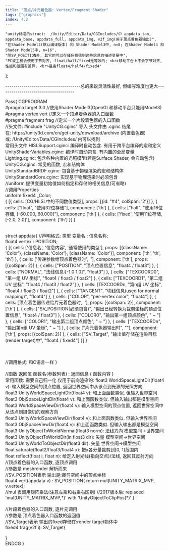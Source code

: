 ```yaml
---
title: "顶点/片元着色器: Vertex/Fragment Shader"
tags: ["graphics"]
index: 4.2
---
```


    "unity标准的struct:  /Unity/Editor/Data/CGIncludes/中 appdata_tan, appdata_base, appdata_full, appdata_img, v2f_img(用于顶点着色器输出)",
    "在Shader Model2(默认编译版本) 和 Shader Model3中, n=8; 在Shader Model4 和 Shader Model5中, n=16",
    "除SV_POSITION外, 其它的可以存储任意值到这些信息的描述变量中",
    "PC或主机会使用字节对齐, float/half/fixed是等效的; <br>移动平台上不会字节对齐, 性能和范围有差异. <br>最高float4/half4/fixed4"
];

<Navigation desc="返回" to="./"/>

-------------------------------------总的来说灵活性最好, 但编写难度也更大-------------------------------------

<Tab>
    Pass&#123;
    <Tab>
        CGPROGRAM
        <br/>
        #pragma target 3.0      //使用Shader Model3(OpenGL和移动平台只能用Model3)
        <br/>
        #pragma vertex vert 	//定义一个顶点着色器的入口函数
        <br/>
        #pragma fragment frag	//定义一个片段着色器的入口函数
        <br/>
        //<Expansion>头文件</Expansion>: #include "UnityCG.cginc" 导入
        <Tab expan>
            头文件由 .cginc 结尾
            <br/>
            在: https://unity3d.com/cn/get-unity/download/archive (内置着色器)
            <br/>
            或: /Unity/Editor/Data/CGIncludes/ 内可以找到
            <br/>
            <Expansion>常用头文件</Expansion>
            <Tab expan>
                HISLSupport.cginc: 编译时自动包含. 有用于跨平台编译的宏和定义
                <br/>
                UnityShaderVariables.cginc: 编译时自动包含. 有内置的全局变量
                <br/>
                Lighting.cginc: 包含各种内置的光照模型(若是Surface Shader, 会自动包含)
                <br/>
                UnityCG.cginc: 常见的函数, 宏和结构体
                <br/>
                UnityStandardBRDF.cginc: 包含基于物理渲染的宏和结构体
                <br/>
                UnityStandardCore.cginc: 实现基于物理渲染时必须包含
            </Tab>
        </Tab>
        <br/>
        //uniform 提供变量初始值如何指定和存储的相关信息(可省略)
        <br/>
        //调用Properties
        <br/>
        uniform <Expansion>fixed4</Expansion> _Color;
        <br/>
        <Tab expan>
            <Table>{
                [{
                    cells: [<Quote id="#4">CG/HLSL中的不同数值类型</Quote>], props: [{id: "#4", colSpan: '2'}]
                }, {
                    cells: ["float", "使用32位存储"], component: ['th']
                }, {
                    cells: ["half", "使用16位存储, [-60.000, 60.000]"], component: ['th']
                }, {
                    cells: ['fixed', '使用11位存储, [-2.0, 2.0]'], component: ['th']
                }]
            }</Table>
        </Tab>
        struct <Expansion><Quote id="#1">appdata</Quote></Expansion>&#123;
        <Tab expan>
            //声明格式: 类型 变量名 : 信息名称;
            <br/>
            float4 vertex : POSITION;
            <br/>
            <Table title="Unity 包含信息">{
                [{
                    cells: ['信息名', '信息内容', '通常使用的类型'], props: [{className: 'Color'}, {className: 'Color'}, {className: 'Color'}], component: ['th', 'th', 'th']
                }, {
                    cells: ['传递参数给顶点着色器时', ''], component: ['th'], props: [{colSpan: 2}]
                }, {
                    cells: ["POSITION", "顶点位置信息", "float4 / float3"]
                }, {
                    cells: ["NORMAL", "法线信息:[-1.0 1.0]", "float3"]
                }, {
                    cells: ["TEXCOORD0", "第一组 UV 坐标", "float4 / float3 / float2"]
                }, {
                    cells: ["TEXCOORD1", "第二组 UV 坐标", "float4 / float3 / float2"]
                }, {
                    cells: [<Quote id="#2">TEXCOORDn</Quote>, "第n组 UV 坐标", "float4 / float3 / float2"]
                }, {
                    cells: ["TANGENT", "切线信息(used for normal mapping)", "float4"]
                }, {
                    cells: ["COLOR", "per-vertex color", "float4"]
                }, {
                    cells: [<Quote id="#3">顶点着色器传递给片元着色器时</Quote>, ''], props: [{colSpan: 2}], component: ['th']
                }, {
                    cells: ["SV_POSITION(必须包含)", "输出已经转换为裁剪坐标的顶点位置信息", "float4 / float3"]
                }, {
                    cells: ["COLOR0", "输出第一组顶点颜色", " ~ "]
                }, {
                    cells: ["COLOR1", "输出第二组顶点颜色", " ~ "]
                }, {
                    cells: ["TEXCOORDn", "输出第n组 UV 坐标", " ~ "]
                }, {
                    cells: ["片元着色器输出时", ""], component: ['th'], props: [{colSpan: 2}]
                }, {
                    cells: ["SV_Target", "输出值存储在渲染目标(render target)中", "float4 / fixed4"]
                }]
            }</Table>
            <br/>
            //调用格式: 和C语言一样
        </Tab>
        &#125;
        <br/>
        <br/>
        //<Expansion>函数</Expansion>
        <Tab expan>
            返回值 函数名(参数列表) : 返回信息 &#123; 函数内容 &#125;
            <br/>
            <Expansion>常用函数</Expansion>: 需要自己归一化
            <Tab expan>
                <Expansion>仅用于前向渲染的</Expansion>:
                <Tab expan>
                    float3 WorldSpaceLightDir(float4 v): 输入模型空间的顶点位置, 返回世界空间中从该点到光源的光照方向
                    <br/>
                    float3 UnityWorldSpaceLightDir(float4 v): 和上面函数类似. 但输入世界空间
                    <br/>
                    float3 ObjSpaceLightDir(float4 v): 和上面函数类似. 但输入输出都是模型空间
                </Tab>
                <br/>
                float3 WorldSpaceViewDir(float4 v): 输入模型空间的顶点位置, 返回世界空间中从该点到摄像机的观察方向
                <br/>
                float3 UnityWorldSpaceViewDir(float4 v): 和上面函数类似. 但输入世界空间
                <br/>
                float3 ObjSpaceViewDir(float4 v): 和上面函数类似. 但输入输出都是模型空间
                <br/>
                float3 UnityObjectToWorldNormal(float3 norm): 法线方向 模型空间->世界空间
                <br/>
                float3 UnityObjectToWorldDir(in float3 dir): 矢量 模型空间->世界空间
                <br/>
                float3 UnityWorldToObjectDir(float3 dir): 矢量 世界空间->模型空间
                <br/>
                float saturate(float2/float3/float4 x): 把x各分量裁剪到[0, 1]范围内
                <br/>
                float reflect(float i, float n): 给定入射光线(指向交点)/法线, 返回其反射方向
            </Tab>
        </Tab>
        <br/>
        //顶点着色器的入口函数, 逐顶点调用
        <br/>
        //参数是 meshrender 解析而来
        <br/>
        //SV_POSITION表示 输出是:裁剪空间中的顶点坐标
        <br/>
        float4 vert(appdata v) : SV_POSITION&#123;
        <Tab>
            return mul(UNITY_MATRIX_MVP, v.vertex);
            <br/>
            //mul 表调用矩阵乘法(注意左乘和右乘右区别)
            //2017版本后: replaced 'mul(UNITY_MATRIX_MVP,*)' with 'UnityObjectToClipPos(*)'
        </Tab>
        &#125;
        <br/>
        <br/>
        //片段着色器的入口函数, 逐片元调用
        <br/>
        //参数是 顶点着色器入口函数的返回值
        <br/>
        //SV_Target表示 输出的fixed存储在:render target物体中
        <br/>
        fixed4 frag(v2f i): SV_Target&#123;
        <br/>
        <br/>
        &#125;
        <br/>
        ENDCG
    </Tab>
    &#125;
</Tab>